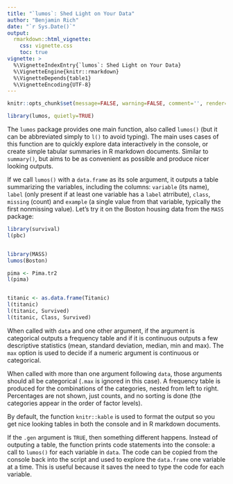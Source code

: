 ```yaml
---
title: "`lumos`: Shed Light on Your Data"
author: "Benjamin Rich"
date: "`r Sys.Date()`"
output: 
  rmarkdown::html_vignette:
    css: vignette.css
    toc: true
vignette: >
  %\VignetteIndexEntry{`lumos`: Shed Light on Your Data}
  %\VignetteEngine{knitr::rmarkdown}
  %\VignetteDepends{table1}
  %\VignetteEncoding{UTF-8}
---
```


```r
knitr::opts_chunk$set(message=FALSE, warning=FALSE, comment='', render=knitr::normal_print)

library(lumos, quietly=TRUE)
```


The `lumos` package provides one main function, also called `lumos()` (but it can
be abbreviated simply to `l()` to avoid typing).  The main uses cases of this
function are to quickly explore data interactively in the console, or create
simple tabular summaries in R markdown documents.  Similar to `summary()`, but
aims to be as convenient as possible and produce nicer looking outputs.

If we call `lumos()` with a `data.frame` as its sole argument, it outputs a table
summarizing the variables, including the columns: `variable` (its name), `label`
(only present if at least one variable has a `label` atrribute), `class`,
`missing` (count) and `example` (a single value from that variable, typically
the first nonmissing value).  Let's try it on the Boston housing data from the
`MASS` package:

```r
library(survival)
l(pbc)


library(MASS)
lumos(Boston)

pima <- Pima.tr2
l(pima)


titanic <- as.data.frame(Titanic)
l(titanic)
l(titanic, Survived)
l(titanic, Class, Survived)
```

When called with `data` and one other argument, if the argument is
categorical outputs a frequency table and if it is continuous outputs a few
descriptive statistics (mean, standard deviation, median, min and max). The
`max` option is used to decide if a numeric argument is continuous or
categorical.

When called with more than one argument following `data`, those
arguments should all be categorical (`.max` is ignored in this case).
A frequency table is produced for the combinations of the categories, nested
from left to right. Percentages are not shown, just counts, and no sorting
is done (the categories appear in the order of factor levels).

By default, the function `knitr::kable` is used to format the
output so you get nice looking tables in both the console and in R markdown
documents.

If the `.gen` argument is `TRUE`, then something different
happens.  Instead of outputing a table, the function prints code statements
into the console: a call to `lumos()` for each variable in `data`.
The code can be copied from the console back into the script and used to
explore the `data.frame` one variable at a time. This is useful because
it saves the need to type the code for each variable.

